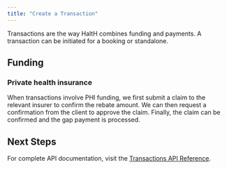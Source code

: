 ```yaml
---
title: "Create a Transaction"
---
```


Transactions are the way HaltH combines funding and payments. A transaction can be initiated for a booking or standalone.

## Funding

### Private health insurance

When transactions involve PHI funding, we first submit a claim to the relevant insurer to confirm the rebate amount.
We can then request a confirmation from the client to approve the claim.
Finally, the claim can be confirmed and the gap payment is processed.

## Next Steps

For complete API documentation, visit the [Transactions API Reference](/api-reference/transactions/create-transaction).
